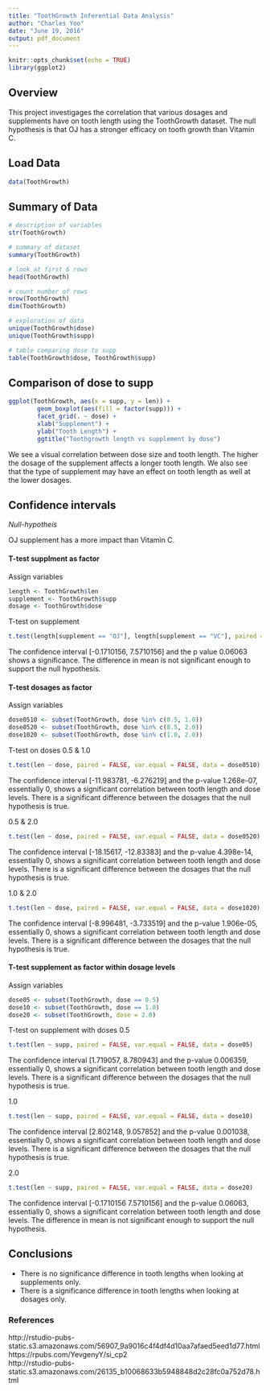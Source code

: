 ```yaml
---
title: "ToothGrowth Inferential Data Analysis"
author: "Charles Yoo"
date: "June 19, 2016"
output: pdf_document
---
```


```r
knitr::opts_chunk$set(echo = TRUE)
library(ggplot2)
```

## Overview

This project investigages the correlation that various dosages and supplements have on tooth length using the ToothGrowth dataset.  The null hypothesis is that OJ has a stronger efficacy on tooth growth than Vitamin C.

## Load Data

```r
data(ToothGrowth)
```

## Summary of Data
```r
# description of variables
str(ToothGrowth)

# summary of dataset
summary(ToothGrowth)

# look at first 6 rows
head(ToothGrowth)

# count number of rows
nrow(ToothGrowth)
dim(ToothGrowth)

# exploration of data
unique(ToothGrowth$dose)
unique(ToothGrowth$supp)

# table comparing dose to supp
table(ToothGrowth$dose, ToothGrowth$supp)
```

## Comparison of dose to supp

```r
ggplot(ToothGrowth, aes(x = supp, y = len)) +
        geom_boxplot(aes(fill = factor(supp))) +
        facet_grid(. ~ dose) +
        xlab("Supplement") +
        ylab("Tooth Length") +
        ggtitle("Toothgrowth length vs supplement by dose")
```

We see a visual correlation between dose size and tooth length.  The higher the dosage of the supplement affects a longer tooth length.  We also see that the type of supplement may have an effect on tooth length as well at the lower dosages.

## Confidence intervals

*Null-hypotheis*

OJ supplement has a more impact than Vitamin C.

#### T-test supplment as factor

Assign variables
```r
length <- ToothGrowth$len
supplement <- ToothGrowth$supp
dosage <- ToothGrowth$dose
```

T-test on supplement
```r
t.test(length[supplement == "OJ"], length[supplement == "VC"], paired = FALSE, var.equal = FALSE)
```
The confidence interval [-0.1710156, 7.5710156] and the p value 0.06063 shows a significance. The difference in mean is not significant enough to support the null hypothesis.

#### T-test dosages as factor

Assign variables
```r
dose0510 <- subset(ToothGrowth, dose %in% c(0.5, 1.0))
dose0520 <- subset(ToothGrowth, dose %in% c(0.5, 2.0))
dose1020 <- subset(ToothGrowth, dose %in% c(1.0, 2.0))
```

T-test on doses
0.5 & 1.0
```r
t.test(len ~ dose, paired = FALSE, var.equal = FALSE, data = dose0510)
```
The confidence interval [-11.983781, -6.276219] and the p-value 1.268e-07, essentially 0, shows a significant correlation between tooth length and dose levels.  There is a significant difference between the dosages that the null hypothesis is true.

0.5 & 2.0
```r
t.test(len ~ dose, paired = FALSE, var.equal = FALSE, data = dose0520)
```
The confidence interval [-18.15617, -12.83383] and the p-value 4.398e-14, essentially 0, shows a significant correlation between tooth length and dose levels.  There is a significant difference between the dosages that the null hypothesis is true.

1.0 & 2.0
```r
t.test(len ~ dose, paired = FALSE, var.equal = FALSE, data = dose1020)
```
The confidence interval [-8.996481, -3.733519] and the p-value 1.906e-05, essentially 0, shows a significant correlation between tooth length and dose levels.  There is a significant difference between the dosages that the null hypothesis is true.

#### T-test supplement as factor within dosage levels

Assign variables
```r
dose05 <- subset(ToothGrowth, dose == 0.5)
dose10 <- subset(ToothGrowth, dose == 1.0)
dose20 <- subset(ToothGrowth, dose = 2.0)
```

T-test on supplement with doses
0.5
```r
t.test(len ~ supp, paired = FALSE, var.equal = FALSE, data = dose05)
```
The confidence interval [1.719057, 8.780943] and the p-value 0.006359, essentially 0, shows a significant correlation between tooth length and dose levels.  There is a significant difference between the dosages that the null hypothesis is true.

1.0
```r
t.test(len ~ supp, paired = FALSE, var.equal = FALSE, data = dose10)
```
The confidence interval [2.802148, 9.057852] and the p-value 0.001038, essentially 0, shows a significant correlation between tooth length and dose levels.  There is a significant difference between the dosages that the null hypothesis is true.

2.0
```r
t.test(len ~ supp, paired = FALSE, var.equal = FALSE, data = dose20)
```
The confidence interval [-0.1710156  7.5710156] and the p-value 0.06063, essentially 0, shows a significant correlation between tooth length and dose levels.  The difference in mean is not significant enough to support the null hypothesis.

## Conclusions

* There is no significance difference in tooth lengths when looking at supplements only.  
* There is a significance difference in tooth lengths when looking at dosages only.  

### References

http://rstudio-pubs-static.s3.amazonaws.com/56907_9a9016c4f4df4d10aa7afaed5eed1d77.html  
https://rpubs.com/YevgenyY/si_cp2  
http://rstudio-pubs-static.s3.amazonaws.com/26135_b10068633b5948848d2c28fc0a752d78.html  

